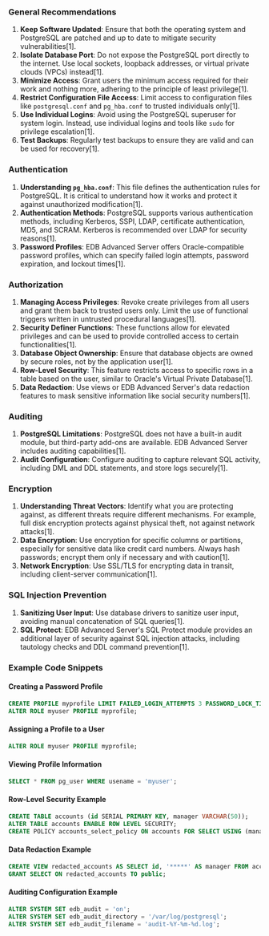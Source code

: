 ### General Recommendations

1. **Keep Software Updated**: Ensure that both the operating system and PostgreSQL are patched and up to date to mitigate security vulnerabilities[1].
2. **Isolate Database Port**: Do not expose the PostgreSQL port directly to the internet. Use local sockets, loopback addresses, or virtual private clouds (VPCs) instead[1].
3. **Minimize Access**: Grant users the minimum access required for their work and nothing more, adhering to the principle of least privilege[1].
4. **Restrict Configuration File Access**: Limit access to configuration files like `postgresql.conf` and `pg_hba.conf` to trusted individuals only[1].
5. **Use Individual Logins**: Avoid using the PostgreSQL superuser for system login. Instead, use individual logins and tools like `sudo` for privilege escalation[1].
6. **Test Backups**: Regularly test backups to ensure they are valid and can be used for recovery[1].

### Authentication

1. **Understanding `pg_hba.conf`**: This file defines the authentication rules for PostgreSQL. It is critical to understand how it works and protect it against unauthorized modification[1].
2. **Authentication Methods**: PostgreSQL supports various authentication methods, including Kerberos, SSPI, LDAP, certificate authentication, MD5, and SCRAM. Kerberos is recommended over LDAP for security reasons[1].
3. **Password Profiles**: EDB Advanced Server offers Oracle-compatible password profiles, which can specify failed login attempts, password expiration, and lockout times[1].

### Authorization

1. **Managing Access Privileges**: Revoke create privileges from all users and grant them back to trusted users only. Limit the use of functional triggers written in untrusted procedural languages[1].
2. **Security Definer Functions**: These functions allow for elevated privileges and can be used to provide controlled access to certain functionalities[1].
3. **Database Object Ownership**: Ensure that database objects are owned by secure roles, not by the application user[1].
4. **Row-Level Security**: This feature restricts access to specific rows in a table based on the user, similar to Oracle's Virtual Private Database[1].
5. **Data Redaction**: Use views or EDB Advanced Server's data redaction features to mask sensitive information like social security numbers[1].

### Auditing

1. **PostgreSQL Limitations**: PostgreSQL does not have a built-in audit module, but third-party add-ons are available. EDB Advanced Server includes auditing capabilities[1].
2. **Audit Configuration**: Configure auditing to capture relevant SQL activity, including DML and DDL statements, and store logs securely[1].

### Encryption

1. **Understanding Threat Vectors**: Identify what you are protecting against, as different threats require different mechanisms. For example, full disk encryption protects against physical theft, not against network attacks[1].
2. **Data Encryption**: Use encryption for specific columns or partitions, especially for sensitive data like credit card numbers. Always hash passwords; encrypt them only if necessary and with caution[1].
3. **Network Encryption**: Use SSL/TLS for encrypting data in transit, including client-server communication[1].

### SQL Injection Prevention

1. **Sanitizing User Input**: Use database drivers to sanitize user input, avoiding manual concatenation of SQL queries[1].
2. **SQL Protect**: EDB Advanced Server's SQL Protect module provides an additional layer of security against SQL injection attacks, including tautology checks and DDL command prevention[1].

### Example Code Snippets

#### Creating a Password Profile

```sql
CREATE PROFILE myprofile LIMIT FAILED_LOGIN_ATTEMPTS 3 PASSWORD_LOCK_TIME 2;
ALTER ROLE myuser PROFILE myprofile;
```

#### Assigning a Profile to a User

```sql
ALTER ROLE myuser PROFILE myprofile;
```

#### Viewing Profile Information

```sql
SELECT * FROM pg_user WHERE usename = 'myuser';
```

#### Row-Level Security Example

```sql
CREATE TABLE accounts (id SERIAL PRIMARY KEY, manager VARCHAR(50));
ALTER TABLE accounts ENABLE ROW LEVEL SECURITY;
CREATE POLICY accounts_select_policy ON accounts FOR SELECT USING (manager = current_user);
```

#### Data Redaction Example

```sql
CREATE VIEW redacted_accounts AS SELECT id, '*****' AS manager FROM accounts;
GRANT SELECT ON redacted_accounts TO public;
```

#### Auditing Configuration Example

```sql
ALTER SYSTEM SET edb_audit = 'on';
ALTER SYSTEM SET edb_audit_directory = '/var/log/postgresql';
ALTER SYSTEM SET edb_audit_filename = 'audit-%Y-%m-%d.log';
```
